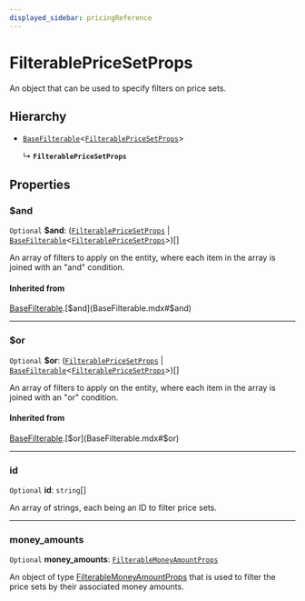 ```yaml
---
displayed_sidebar: pricingReference
---
```


# FilterablePriceSetProps

An object that can be used to specify filters on price sets.

## Hierarchy

- [`BaseFilterable`](BaseFilterable.mdx)<[`FilterablePriceSetProps`](FilterablePriceSetProps.mdx)\>

  ↳ **`FilterablePriceSetProps`**

## Properties

### $and

 `Optional` **$and**: ([`FilterablePriceSetProps`](FilterablePriceSetProps.mdx) \| [`BaseFilterable`](BaseFilterable.mdx)<[`FilterablePriceSetProps`](FilterablePriceSetProps.mdx)\>)[]

An array of filters to apply on the entity, where each item in the array is joined with an "and" condition.

#### Inherited from

[BaseFilterable](BaseFilterable.mdx).[$and](BaseFilterable.mdx#$and)

___

### $or

 `Optional` **$or**: ([`FilterablePriceSetProps`](FilterablePriceSetProps.mdx) \| [`BaseFilterable`](BaseFilterable.mdx)<[`FilterablePriceSetProps`](FilterablePriceSetProps.mdx)\>)[]

An array of filters to apply on the entity, where each item in the array is joined with an "or" condition.

#### Inherited from

[BaseFilterable](BaseFilterable.mdx).[$or](BaseFilterable.mdx#$or)

___

### id

 `Optional` **id**: `string`[]

An array of strings, each being an ID to filter price sets.

___

### money\_amounts

 `Optional` **money\_amounts**: [`FilterableMoneyAmountProps`](FilterableMoneyAmountProps.mdx)

An object of type [FilterableMoneyAmountProps](FilterableMoneyAmountProps.mdx) that is used to filter the price sets by their associated money amounts.

